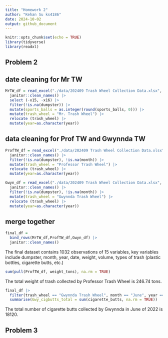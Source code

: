 ```yaml
---
title: "Homework 2"
author: "Kehan Su ks4186"
date: 2024-10-02
output: github_document
---
```


```r
knitr::opts_chunk$set(echo = TRUE)
library(tidyverse)
library(readxl)
```

## Problem 2

## date cleaning for Mr TW
```r
MrTW_df = read_excel("./data/202409 Trash Wheel Collection Data.xlsx", sheet = 1) |>
  janitor::clean_names() |>
  select (-x15, -x16) |>
  filter(!is.na(dumpster)) |>
  mutate(sports_balls = as.integer(round(sports_balls, 0))) |>
  mutate(trash_wheel = "Mr. Trash Wheel") |>
  relocate (trash_wheel) |>
  mutate(year=as.character(year))
```

## data cleaning for Prof TW and Gwynnda TW
```r
ProfTW_df = read_excel("./data/202409 Trash Wheel Collection Data.xlsx", sheet = 2) |>
  janitor::clean_names() |>
  filter(!is.na(dumpster), !is.na(month)) |>
  mutate(trash_wheel = "Professor Trash Wheel") |>
  relocate (trash_wheel) |>
  mutate(year=as.character(year))

Gwyn_df = read_excel("./data/202409 Trash Wheel Collection Data.xlsx", sheet = 4) |>
  janitor::clean_names() |>
  filter(!is.na(dumpster), !is.na(month)) |>
  mutate(trash_wheel = "Gwynnda Trash Wheel") |>
  relocate (trash_wheel) |>
  mutate(year=as.character(year))
```

## merge together
```r
final_df = 
  bind_rows(MrTW_df,ProfTW_df,Gwyn_df) |>
  janitor::clean_names()
```

The final dataset contains 1032 observations of 15 variables, key variables include dumpster, month, year, date, weight, volume, types of trash (plastic bottles, cigarette butts, etc.)

```r
sum(pull(ProfTW_df, weight_tons), na.rm = TRUE)
```
The total weight of trash collected by Professor Trash Wheel is 246.74 tons.

```r
final_df |>
  filter(trash_wheel == "Gwynnda Trash Wheel", month == "June", year == "2022") |>
  summarise(Gwy_cigbutts_total = sum(cigarette_butts, na.rm = TRUE))
```
The total number of cigarette butts collected by Gwynnda in June of 2022 is 18120.

## Problem 3





